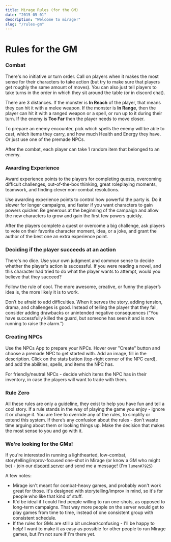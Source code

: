 ```yaml
---
title: Mirage Rules (for the GM)
date: "2015-05-01"
description: "Welcome to mirage!"
slug: "/rules-gm"
---
```



# Rules for the GM

<div className="columns">

### Combat
There's no initiative or turn order. Call on players when it makes the most sense for their characters to take action (but try to make sure that players get roughly the same amount of moves). You can also just tell players to take turns in the order in which they sit around the table (or in discord chat).

There are 3 distances. If the monster is **In Reach** of the player, that means they can hit it with a melee weapon. If the monster is **In Range**, then the player can hit it with a ranged weapon or a spell, or run up to it during their turn. If the enemy is **Too Far** then the player needs to move closer.

To prepare an enemy encounter, pick which spells the enemy will be able to cast, which items they carry, and how much Health and Energy they have. Or just use one of the premade NPCs.

After the combat, each player can take 1 random item that belonged to an enemy.

### Awarding Experience
Award experience points to the players for completing quests, overcoming difficult challenges, out-of-the-box thinking, great roleplaying moments, teamwork, and finding clever non-combat resolutions.

Use awarding experience points to control how powerful the party is. Do it slower for longer campaigns, and faster if you want characters to gain powers quicker. Be generous at the beginning of the campaign and allow the new characters to grow and gain the first few powers quickly.

After the players complete a quest or overcome a big challenge, ask players to vote on their favorite character moment, idea, or a joke, and grant the author of the best one an extra experience point.



<div class="column-break"></div>

### Deciding if the player succeeds at an action
<!-- Most decisions are made without rolling the dice. -->

There's no dice. Use your own judgment and common sense to decide whether the player's action is successful. If you were reading a novel, and this character had tried to do what the player wants to attempt, would you believe that they succeed?

Follow the rule of cool. The more awesome, creative, or funny the player’s idea is, the more likely it is to work.

Don’t be afraid to add difficulties. When it serves the story, adding tension, drama, and challenges is good. Instead of telling the player that they fail, consider adding drawbacks or unintended negative consequences (“You have successfully killed the guard, but someone has seen it and is now running to raise the alarm.”)

### Creating NPCs
Use the <Link to="/NPCs">NPCs App</Link> to prepare your NPCs. Hover over "Create" button and choose a premade NPC to get started with. Add an image, fill in the description. Click on the stats button (top-right corner of the NPC card), and add the abilities, spells, and items the NPC has.

For friendly/neutral NPCs - decide which items the NPC has in their inventory, in case the players will want to trade with them.

### Rule Zero
All these rules are only a guideline, they exist to help you have fun and tell a cool story. If a rule stands in the way of playing the game you enjoy - ignore it or change it. You are free to override any of the rules, to simplify or extend this system. If there’s any confusion about the rules - don’t waste time arguing about them or looking things up. Make the decision that makes the most sense to you and go with it.

</div>



### We're looking for the GMs!
If you're interested in running a lighthearted, low-combat, storytelling/improv-focused one-shot in Mirage (or know a GM who might be) - join our [discord server](https://discord.gg/zt4N23d) and send me a message! (I'm `lumen#7925`)


A few notes:
- Mirage isn't meant for combat-heavy games, and probably won't work great for those. It's designed with storytelling/improv in mind, so it's for people who like that kind of stuff.
- It'd be ideal if I could find people willing to run one-shots, as opposed to long-term campaigns. That way more people on the server would get to play games from time to time, instead of one consistent group with consistent schedule.
- If the rules for GMs are still a bit unclear/confusing - I'll be happy to help! I want to make it as easy as possible for other people to run Mirage games, but I'm not sure if I'm there yet.
